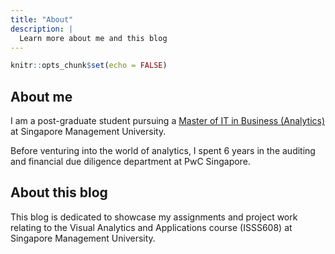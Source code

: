 ```yaml
---
title: "About"
description: |
  Learn more about me and this blog
---
```


```r
knitr::opts_chunk$set(echo = FALSE)
```

## About me
I am a post-graduate student pursuing a [Master of IT in Business (Analytics)](https://scis.smu.edu.sg/master-it-business) at Singapore Management University.

Before venturing into the world of analytics, I spent 6 years in the auditing and financial due diligence department at PwC Singapore. 


## About this blog
This blog is dedicated to showcase my assignments and project work relating to the Visual Analytics and Applications course (ISSS608) at Singapore Management University.


